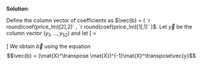 
\color{blue}

**Solution**:

Define the column vector of coefficients as $\vec{b} = (
`r round(coef(price_lm)[2],2)` , 
`r round(coef(price_lm)[1],1)`
)$. Let $\vec{y}$ be the column vector $(y_1, \dots, y_{52})$ and let 
\[
\mat{X} = \begin{bmatrix}
x_1 & 1 \\
\vdots & \vdots \\
x_{52} & 1
\end{bmatrix}
\] 
We obtain $\vec{b}$ using the equation $$\vec{b} = (\mat{X}^\transpose \mat{X})^{-1}\mat{X}^\transpose\vec{y}$$

\color{black}

